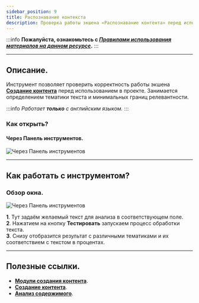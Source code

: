 ```yaml
---
sidebar_position: 9
title: Распознавание контекста
description: Проверка работы экшена «Распознавание контента» перед использованием.
---
```

:::info **Пожалуйста, ознакомьтесь с [*Правилами использования материалов на данном ресурсе*](../Disclaimer).**
:::
_______________________________________________ 
## Описание.  
Инструмент позволяет проверить корректность работы экшена [**Создание контента**](../Data/ContentCreator) перед использованием в проекте. Занимается определением тематики текста и минимальных границ релевантности.  

:::info *Работает **только** с английским языком.*
:::
### Как открыть?  
#### Через Панель инструментов.  
![Через Панель инструментов](./assets/Context_Recognition/Context_Recognition_pic1.png)   

_______________________________________________  
## Как работать с инструментом?  
### Обзор окна.  
![Через Панель инструментов](./assets/Context_Recognition/Context_Recognition_pic2.png)   

**1**. Тут задаём желаемый текст для анализа в соответствующем поле.  
**2**. Нажатием на кнопку **Тестировать** запускаем процесс обработки текста.  
**3**. Снизу отобразится результат с различными тематиками и их соответствием с текстом в процентах.  
_______________________________________________  
## Полезные ссылки.   
- [**Модули создания контента**](../Settings/Creator_and_GoogleSheets).  
- [**Создание контента**](../Data/ContentCreator).   
- [**Анализ содержимого**](../Project%20Editor/ContextRecognition).